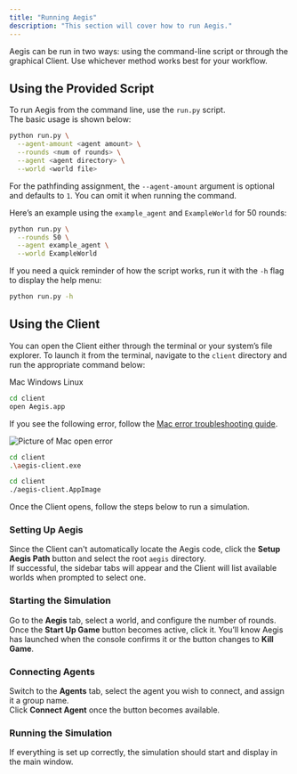 ```yaml
---
title: "Running Aegis"
description: "This section will cover how to run Aegis."
---
```


Aegis can be run in two ways: using the command-line script or through the graphical Client. Use whichever method works best for your workflow.

## Using the Provided Script

To run Aegis from the command line, use the `run.py` script.  
The basic usage is shown below:

```bash
python run.py \
  --agent-amount <agent amount> \
  --rounds <num of rounds> \
  --agent <agent directory> \
  --world <world file>
```

For the pathfinding assignment, the `--agent-amount` argument is optional and defaults to `1`. You can omit it when running the command.

Here’s an example using the `example_agent` and `ExampleWorld` for 50 rounds:

```bash
python run.py \
  --rounds 50 \
  --agent example_agent \
  --world ExampleWorld
```

If you need a quick reminder of how the script works, run it with the `-h` flag to display the help menu:

```bash
python run.py -h
```

## Using the Client

You can open the Client either through the terminal or your system’s file explorer. To launch it from the terminal, navigate to the `client` directory and run the appropriate command below:

<Tabs defaultValue="mac">

<TabsList>
  <TabsTrigger value="mac">Mac</TabsTrigger>
  <TabsTrigger value="windows">Windows</TabsTrigger>
  <TabsTrigger value="linux">Linux</TabsTrigger>
</TabsList>

<TabsContent value="mac">

```bash
cd client
open Aegis.app
```

If you see the following error, follow the [Mac error troubleshooting guide](/common-errors/mac-errors).

<Image src="/mac_error.png" alt="Picture of Mac open error" width={256} height={256} />

</TabsContent>

<TabsContent value="windows">

```bash
cd client
.\aegis-client.exe
```

</TabsContent>

<TabsContent value="linux">

```bash
cd client
./aegis-client.AppImage
```

</TabsContent>
</Tabs>

Once the Client opens, follow the steps below to run a simulation.

<Steps>

### Setting Up Aegis

Since the Client can't automatically locate the Aegis code, click the **Setup Aegis Path** button and select the root `aegis` directory.  
If successful, the sidebar tabs will appear and the Client will list available worlds when prompted to select one.

### Starting the Simulation

Go to the **Aegis** tab, select a world, and configure the number of rounds.  
Once the **Start Up Game** button becomes active, click it. You’ll know Aegis has launched when the console confirms it or the button changes to **Kill Game**.

### Connecting Agents

Switch to the **Agents** tab, select the agent you wish to connect, and assign it a group name.  
Click **Connect Agent** once the button becomes available.

### Running the Simulation

If everything is set up correctly, the simulation should start and display in the main window.

</Steps>
